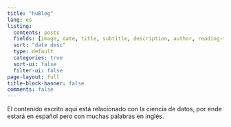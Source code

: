 ```yaml
---
title: "huBlog"
lang: es
listing:
  contents: posts
  fields: [image, date, title, subtitle, description, author, reading-time, categories]
  sort: "date desc"
  type: default
  categories: true
  sort-ui: false
  filter-ui: false
page-layout: full
title-block-banner: false
comments: false
---
```


El contenido escrito aquí está relacionado con la ciencia de datos, por ende estará en español pero con muchas palabras en inglés.
